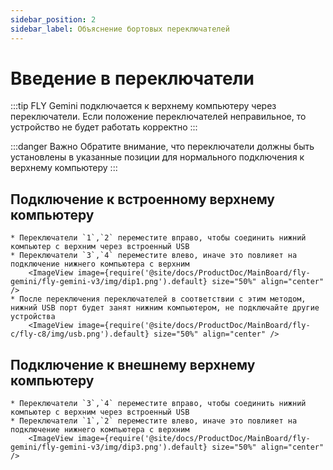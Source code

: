```yaml
---
sidebar_position: 2
sidebar_label: Объяснение бортовых переключателей
---
```





# Введение в переключатели

:::tip
FLY Gemini подключается к верхнему компьютеру через переключатели. Если положение переключателей неправильное, то устройство не будет работать корректно
:::

:::danger Важно
Обратите внимание, что переключатели должны быть установлены в указанные позиции для нормального подключения к верхнему компьютеру
:::

## Подключение к встроенному верхнему компьютеру

    * Переключатели `1`,`2` переместите вправо, чтобы соединить нижний компьютер с верхним через встроенный USB
    * Переключатели `3`,`4` переместите влево, иначе это повлияет на подключение нижнего компьютера с верхним
        <ImageView image={require('@site/docs/ProductDoc/MainBoard/fly-gemini/fly-gemini-v3/img/dip1.png').default} size="50%" align="center" />
    * После переключения переключателей в соответствии с этим методом, нижний USB порт будет занят нижним компьютером, не подключайте другие устройства
        <ImageView image={require('@site/docs/ProductDoc/MainBoard/fly-c/fly-c8/img/usb.png').default} size="50%" align="center" />


## Подключение к внешнему верхнему компьютеру

    * Переключатели `3`,`4` переместите вправо, чтобы соединить нижний компьютер с верхним через встроенный USB
    * Переключатели `1`,`2` переместите влево, иначе это повлияет на подключение нижнего компьютера с верхним
        <ImageView image={require('@site/docs/ProductDoc/MainBoard/fly-gemini/fly-gemini-v3/img/dip3.png').default} size="50%" align="center" />



